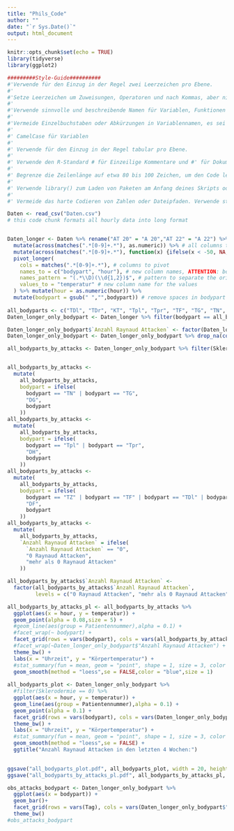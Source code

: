 ```yaml
---
title: "Phils_Code"
author: ""
date: "`r Sys.Date()`"
output: html_document
---
```


```r
knitr::opts_chunk$set(echo = TRUE)
library(tidyverse)
library(ggplot2)
```

```r
#########Style-Guide##########
#'Verwende für den Einzug in der Regel zwei Leerzeichen pro Ebene.
#'
#'Setze Leerzeichen um Zuweisungen, Operatoren und nach Kommas, aber nicht vor.
#'
#'Verwende sinnvolle und beschreibende Namen für Variablen, Funktionen und Objekte.
#'
#'Vermeide Einzelbuchstaben oder Abkürzungen in Variablennamen, es sei denn, sie sind allgemein verständlich.
#'
#' CamelCase für Variablen 
#' 
#' Verwende für den Einzug in der Regel tabular pro Ebene.
#' 
#' Verwende den R-Standard # für Einzeilige Kommentare und #' für Dokumentationskommentare.
#' 
#' Begrenze die Zeilenlänge auf etwa 80 bis 100 Zeichen, um den Code lesbar zu halten. Verwende Zeilenumbrüche, um lange Zeilen aufzuteilen.
#' 
#' Verwende library() zum Laden von Paketen am Anfang deines Skripts oder deiner Funktion.
#' 
#' Vermeide das harte Codieren von Zahlen oder Dateipfaden. Verwende stattdessen Variablen oder Konstanten.
```

```r
Daten <- read_csv("Daten.csv")
# this code chunk formats all hourly data into long format


Daten_longer <- Daten %>% rename("AT 20" = "A 20","AT 22" = "A 22") %>% rename("Notizen" = ...163)%>% 
  mutate(across(matches(".*[0-9]+.*"), as.numeric)) %>% # all columns to numeric
  mutate(across(matches(".*[0-9]+.*"), function(x) {ifelse(x < -50, NA, x)})) %>% # all negative values to NA
  pivot_longer(
    cols = matches(".*[0-9]+.*"), # columns to pivot
    names_to = c("bodypart", "hour"), # new column names, ATTENTION: bodypart contains things like clothing etc.
    names_pattern = "(.*\\D)(\\d{1,2})$", # pattern to separate the original column names
    values_to = "temperatur" # new column name for the values
  ) %>% mutate(hour = as.numeric(hour)) %>%
  mutate(bodypart = gsub(" ","",bodypart)) # remove spaces in bodypart
  
all_bodyparts <- c("TDl", "TDr", "KT", "Tpl", "Tpr", "TF", "TG", "TN", "TZ")
Daten_longer_only_bodypart <- Daten_longer %>% filter(bodypart == all_bodyparts) # only bodypart

Daten_longer_only_bodypart$`Anzahl Raynaud Attacken` <- factor(Daten_longer_only_bodypart$`Anzahl Raynaud Attacken`,levels = c(0,"<5","<10",">10",">15",">20")) 
Daten_longer_only_bodypart <- Daten_longer_only_bodypart %>% drop_na(contains("Anzahl Raynaud"))

all_bodyparts_by_attacks <- Daten_longer_only_bodypart %>% filter(Sklerodermie == 0,Raynaud == 0,bodypart != "KT")


all_bodyparts_by_attacks <-
  mutate(
    all_bodyparts_by_attacks,
    bodypart = ifelse(
      bodypart == "TN" | bodypart == "TG",
      "DG",
      bodypart
    ))
all_bodyparts_by_attacks <-
  mutate(
    all_bodyparts_by_attacks,
    bodypart = ifelse(
      bodypart == "Tpl" | bodypart == "Tpr",
      "DH",
      bodypart
    ))
all_bodyparts_by_attacks <-
  mutate(
    all_bodyparts_by_attacks,
    bodypart = ifelse(
      bodypart == "TZ" | bodypart == "TF" | bodypart == "TDl" | bodypart == "TDr",
      "DF",
      bodypart
    ))
all_bodyparts_by_attacks <-
  mutate(
    all_bodyparts_by_attacks,
    `Anzahl Raynaud Attacken` = ifelse(
      `Anzahl Raynaud Attacken` == "0",
      "0 Raynaud Attacken",
      "mehr als 0 Raynaud Attacken"
    ))

all_bodyparts_by_attacks$`Anzahl Raynaud Attacken` <-
  factor(all_bodyparts_by_attacks$`Anzahl Raynaud Attacken`,
         levels = c("0 Raynaud Attacken", "mehr als 0 Raynaud Attacken"))
```


```r
all_bodyparts_by_attacks_pl <- all_bodyparts_by_attacks %>%
  ggplot(aes(x = hour, y = temperatur)) +
  geom_point(alpha = 0.08,size = 5) +
  #geom_line(aes(group = Patientennummer),alpha = 0.1) +
  #facet_wrap(~ bodypart) +
  facet_grid(rows = vars(bodypart), cols = vars(all_bodyparts_by_attacks$"Anzahl Raynaud Attacken"),scales = "free") +
  #facet_wrap(~Daten_longer_only_bodypart$"Anzahl Raynaud Attacken") +
  theme_bw() +
  labs(x = "Uhrzeit", y = "Körpertemperatur") +
  #stat_summary(fun = mean, geom = "point", shape = 1, size = 3, color = "red") +
  geom_smooth(method = "loess",se = FALSE,color = "blue",size = 1) 
  
all_bodyparts_plot <- Daten_longer_only_bodypart %>%
  #filter(Sklerodermie == 0) %>%
  ggplot(aes(x = hour, y = temperatur)) +
  geom_line(aes(group = Patientennummer),alpha = 0.1) +
  geom_point(alpha = 0.1) +
  facet_grid(rows = vars(bodypart), cols = vars(Daten_longer_only_bodypart$"Anzahl Raynaud Attacken"),scales = "free") +
  theme_bw() +
  labs(x = "Uhrzeit", y = "Körpertemperatur") +
  #stat_summary(fun = mean, geom = "point", shape = 1, size = 3, color = "red") +
  geom_smooth(method = "loess",se = FALSE) + 
  ggtitle("Anzahl Raynaud Attacken in den letzten 4 Wochen:")

  
ggsave("all_bodyparts_plot.pdf", all_bodyparts_plot, width = 20, height = 20, units = "cm")
ggsave("all_bodyparts_by_attacks_pl.pdf", all_bodyparts_by_attacks_pl, width = 20, height = 20, units = "cm")
```



```r
obs_attacks_bodypart <- Daten_longer_only_bodypart %>%
  ggplot(aes(x = bodypart)) +
  geom_bar()+
  facet_grid(rows = vars(Tag), cols = vars(Daten_longer_only_bodypart$"Anzahl Raynaud Attacken")) +
  theme_bw()
#obs_attacks_bodypart

```


